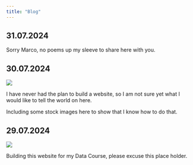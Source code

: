 ```yaml
---
title: "Blog"
---
```


## 31.07.2024

Sorry Marco, no poems up my sleeve to share here with you.

## 30.07.2024

<img src="sea-8631493_1280.jpg"/>

I have never had the plan to build a website, so I am not sure yet what I would like to tell the world on here.

Including some stock images here to show that I know how to do that.

## 29.07.2024

<img src="theater-8569119_1280.jpg"/>

Building this website for my Data Course, please excuse this place holder.
